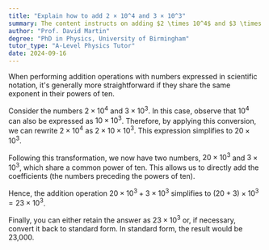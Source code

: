 ```yaml
---
title: "Explain how to add 2 × 10^4 and 3 × 10^3"
summary: The content instructs on adding $2 \times 10^4$ and $3 \times 10^3$ by first converting them to the same power of ten.
author: "Prof. David Martin"
degree: "PhD in Physics, University of Birmingham"
tutor_type: "A-Level Physics Tutor"
date: 2024-09-16
---
```


When performing addition operations with numbers expressed in scientific notation, it's generally more straightforward if they share the same exponent in their powers of ten. 

Consider the numbers $2 \times 10^4$ and $3 \times 10^3$. In this case, observe that $10^4$ can also be expressed as $10 \times 10^3$. Therefore, by applying this conversion, we can rewrite $2 \times 10^4$ as $2 \times 10 \times 10^3$. This expression simplifies to $20 \times 10^3$.

Following this transformation, we now have two numbers, $20 \times 10^3$ and $3 \times 10^3$, which share a common power of ten. This allows us to directly add the coefficients (the numbers preceding the powers of ten).

Hence, the addition operation $20 \times 10^3 + 3 \times 10^3$ simplifies to $(20 + 3) \times 10^3 = 23 \times 10^3$.

Finally, you can either retain the answer as $23 \times 10^3$ or, if necessary, convert it back to standard form. In standard form, the result would be 23,000.
    